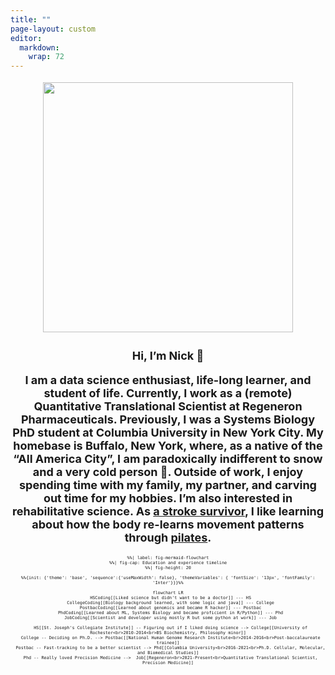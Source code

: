```yaml
---
title: ""
page-layout: custom
editor: 
  markdown: 
    wrap: 72
---
```


::: {.column-screen style="text-align: center; font-size:18px"}
![](headshot.png){width="400px" max-width="100%"}

<p style="font-size:27px">

**Hi, I'm Nick 👋**

</p>

<p>**I am a data science enthusiast, life-long learner, and student of
life. Currently, I work as a (remote) Quantitative Translational
Scientist at Regeneron Pharmaceuticals. Previously, I was a Systems
Biology PhD student at Columbia University in New York City. My homebase
is Buffalo, New York, where, as a native of the "All America City", I am
paradoxically indifferent to snow and a very cold person 😬. Outside of
work, I enjoy spending time with my family, my partner, and carving out
time for my hobbies. I'm also interested in rehabilitative science. As
[a stroke
survivor](https://www.wgrz.com/article/life/wny-native-continues-recovery-from-stroke/244046774),
I like learning about how the body re-learns movement patterns through
[pilates](http://www.koppelemethod.com/).**</p>
:::

::: {.column-screen style="text-align: center; font-size:8px"}
<style>
	mermaid.flowchartConfig = {
	width: 100%;
	text-align: center;
	overflow-x: scroll;
	}
</style>
```mermaid
%%| label: fig-mermaid-flowchart
%%| fig-cap: Education and experience timeline
%%| fig-height: 20

%%{init: {'theme': 'base', 'sequence':{'useMaxWidth': false}, 'themeVariables': { 'fontSize': '13px', 'fontFamily': 'Inter'}}}%%

flowchart LR
  HSCoding[[Liked science but didn't want to be a doctor]] --- HS
  CollegeCoding[[Biology background learned, with some logic and java]] --- College
  PostbacCoding[[Learned about genomics and became R hacker]] --- Postbac
  PhdCoding[[Learned about ML, Systems Biology and became proficient in R/Python]] --- Phd
  JobCoding[[Scientist and developer using mostly R but some python at work]] --- Job

  HS[[St. Joseph's Collegiate Institute]] -- Figuring out if I liked doing science --> College[[University of Rochester<br>2010-2014<br>BS Biochemistry, Philosophy minor]]
  College -- Deciding on Ph.D. --> Postbac[[National Human Genome Research Institute<br>2014-2016<br>Post-baccalaureate trainee]]
  Postbac -- Fast-tracking to be a better scientist --> Phd[[Columbia University<br>2016-2021<br>Ph.D. Cellular, Molecular, and Biomedical Studies]]
  Phd -- Really loved Precision Medicine -->  Job[[Regeneron<br>2021-Present<br>Quantitative Translational Scientist, Precision Medicine]]
 
```
:::
